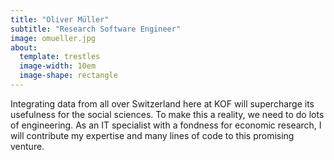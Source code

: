 ```yaml
---
title: "Oliver Müller"
subtitle: "Research Software Engineer"
image: omueller.jpg
about:
  template: trestles
  image-width: 10em
  image-shape: rectangle
---
```



Integrating data from all over Switzerland here at KOF will supercharge its usefulness for the social sciences. To make this a reality, we need to do lots of engineering. As an IT specialist with a fondness for economic research, I will contribute my expertise and many lines of code to this promising venture.